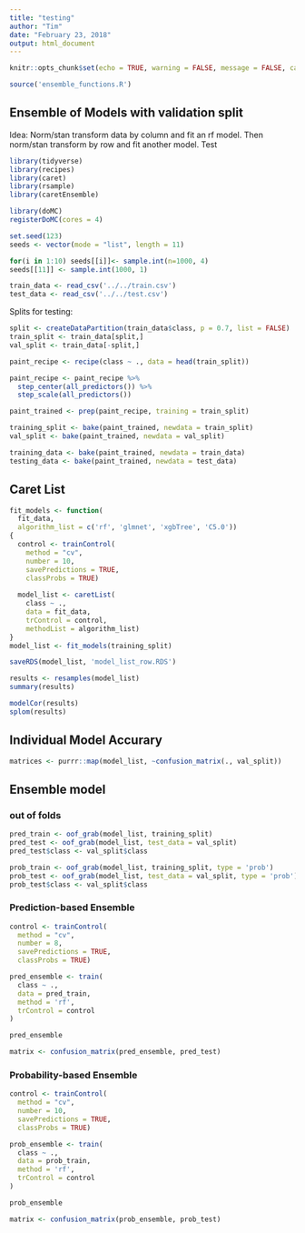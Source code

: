 ```yaml
---
title: "testing"
author: "Tim"
date: "February 23, 2018"
output: html_document
---
```


```r
knitr::opts_chunk$set(echo = TRUE, warning = FALSE, message = FALSE, cache = TRUE)
```
```r
source('ensemble_functions.R')
```


## Ensemble of Models with validation split

Idea: Norm/stan transform data by column and fit an rf model. Then norm/stan transform by row and fit another model. Test

```r
library(tidyverse)
library(recipes)
library(caret)
library(rsample)
library(caretEnsemble)

library(doMC)
registerDoMC(cores = 4)

set.seed(123)
seeds <- vector(mode = "list", length = 11)

for(i in 1:10) seeds[[i]]<- sample.int(n=1000, 4)
seeds[[11]] <- sample.int(1000, 1)

```
```r
train_data <- read_csv('../../train.csv')
test_data <- read_csv('../../test.csv')
```

Splits for testing:
```r
split <- createDataPartition(train_data$class, p = 0.7, list = FALSE)
train_split <- train_data[split,]
val_split <- train_data[-split,]
```

```r
paint_recipe <- recipe(class ~ ., data = head(train_split))

paint_recipe <- paint_recipe %>%
  step_center(all_predictors()) %>%
  step_scale(all_predictors())

paint_trained <- prep(paint_recipe, training = train_split)

training_split <- bake(paint_trained, newdata = train_split)
val_split <- bake(paint_trained, newdata = val_split)

training_data <- bake(paint_trained, newdata = train_data)
testing_data <- bake(paint_trained, newdata = test_data)
```

## Caret List

```r
fit_models <- function(
  fit_data,
  algorithm_list = c('rf', 'glmnet', 'xgbTree', 'C5.0'))
{
  control <- trainControl(
    method = "cv", 
    number = 10, 
    savePredictions = TRUE, 
    classProbs = TRUE)
  
  model_list <- caretList(
    class ~ .,
    data = fit_data,
    trControl = control,
    methodList = algorithm_list)
}
model_list <- fit_models(training_split)

saveRDS(model_list, 'model_list_row.RDS')
```

```r
results <- resamples(model_list)
summary(results)
```

```r
modelCor(results)
splom(results)
```

## Individual Model Accurary

```r
matrices <- purrr::map(model_list, ~confusion_matrix(., val_split)) 
```

## Ensemble model

### out of folds

```r
pred_train <- oof_grab(model_list, training_split)
pred_test <- oof_grab(model_list, test_data = val_split)
pred_test$class <- val_split$class
```

```r
prob_train <- oof_grab(model_list, training_split, type = 'prob')
prob_test <- oof_grab(model_list, test_data = val_split, type = 'prob')
prob_test$class <- val_split$class
```

### Prediction-based Ensemble

```r
control <- trainControl(
  method = "cv",
  number = 8,
  savePredictions = TRUE,
  classProbs = TRUE)

pred_ensemble <- train(
  class ~ .,
  data = pred_train,
  method = 'rf',
  trControl = control
)
```

```r
pred_ensemble
```


```r
matrix <- confusion_matrix(pred_ensemble, pred_test)
```

### Probability-based Ensemble

```r
control <- trainControl(
  method = "cv",
  number = 10,
  savePredictions = TRUE,
  classProbs = TRUE)

prob_ensemble <- train(
  class ~ .,
  data = prob_train,
  method = 'rf',
  trControl = control
)
```

```r
prob_ensemble
```


```r
matrix <- confusion_matrix(prob_ensemble, prob_test)
```






